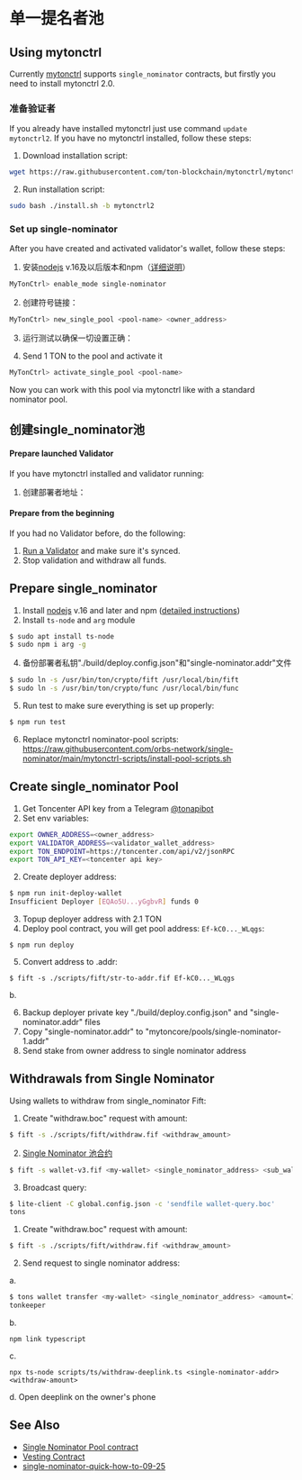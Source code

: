 # 单一提名者池

## Using mytonctrl

Currently [mytonctrl](https://github.com/ton-blockchain/mytonctrl) supports `single_nominator` contracts, but firstly you need to install mytonctrl 2.0.

### 准备验证者

If you already have installed mytonctrl just use command `update mytonctrl2`. If you have no mytonctrl installed, follow these steps:

1. Download installation script:

```bash
wget https://raw.githubusercontent.com/ton-blockchain/mytonctrl/mytonctrl2/scripts/install.sh
```

2. Run installation script:

```bash
sudo bash ./install.sh -b mytonctrl2
```

### Set up single-nominator

After you have created and activated validator's wallet, follow these steps:

1. 安装[nodejs](https://nodejs.org/en) v.16及以后版本和npm（[详细说明](https://github.com/nodesource/distributions#debian-and-ubuntu-based-distributions)）

```bash
MyTonCtrl> enable_mode single-nominator
```

2. 创建符号链接：

```bash
MyTonCtrl> new_single_pool <pool-name> <owner_address>
```

3. 运行测试以确保一切设置正确：

4. Send 1 TON to the pool and activate it

```bash
MyTonCtrl> activate_single_pool <pool-name>
```

Now you can work with this pool via mytonctrl like with a standard nominator pool.

## 创建single_nominator池

#### Prepare launched Validator

  If you have mytonctrl installed and validator running:

1. 创建部署者地址：

#### Prepare from the beginning

  If you had no Validator before, do the following:

1. [Run a Validator](/participate/run-nodes/full-node) and make sure it's synced.
2. Stop validation and withdraw all funds.

## Prepare single_nominator

1. Install [nodejs](https://nodejs.org/en) v.16 and later and npm  ([detailed instructions](https://github.com/nodesource/distributions#debian-and-ubuntu-based-distributions))
2. Install `ts-node` and `arg` module

```bash
$ sudo apt install ts-node
$ sudo npm i arg -g
```

4. 备份部署者私钥"./build/deploy.config.json"和"single-nominator.addr"文件

```bash
$ sudo ln -s /usr/bin/ton/crypto/fift /usr/local/bin/fift
$ sudo ln -s /usr/bin/ton/crypto/func /usr/local/bin/func
```

5. Run test to make sure everything is set up properly:

```bash
$ npm run test
```

6. Replace mytonctrl nominator-pool scripts: https://raw.githubusercontent.com/orbs-network/single-nominator/main/mytonctrl-scripts/install-pool-scripts.sh

## Create single_nominator Pool

1. Get Toncenter API key from a Telegram [@tonapibot](https://t.me/tonapibot)
2. Set env variables:

```bash
export OWNER_ADDRESS=<owner_address>
export VALIDATOR_ADDRESS=<validator_wallet_address>
export TON_ENDPOINT=https://toncenter.com/api/v2/jsonRPC
export TON_API_KEY=<toncenter api key>
```

2. Create deployer address:

```bash
$ npm run init-deploy-wallet
Insufficient Deployer [EQAo5U...yGgbvR] funds 0
```

3. Topup deployer address with 2.1 TON
4. Deploy pool contract, you will get pool address: `Ef-kC0..._WLqgs`:

```
$ npm run deploy
```

5. Convert address to .addr:

```
$ fift -s ./scripts/fift/str-to-addr.fif Ef-kC0..._WLqgs
```

b.

6. Backup deployer private key "./build/deploy.config.json" and "single-nominator.addr" files
7. Copy "single-nominator.addr" to "mytoncore/pools/single-nominator-1.addr"
8. Send stake from owner address to single nominator address

## Withdrawals from Single Nominator

Using wallets to withdraw from single_nominator
Fift:

1. Create "withdraw.boc" request with amount:

```bash
$ fift -s ./scripts/fift/withdraw.fif <withdraw_amount>
```

2. [Single Nominator 池合约](https://github.com/orbs-network/single-nominator)

```bash
$ fift -s wallet-v3.fif <my-wallet> <single_nominator_address> <sub_wallet_id> <seqno> <amount=1> -B withdraw.boc
```

3. Broadcast query:

```bash
$ lite-client -C global.config.json -c 'sendfile wallet-query.boc'
tons
```

1. Create "withdraw.boc" request with amount:

```bash
$ fift -s ./scripts/fift/withdraw.fif <withdraw_amount>
```

2. Send request to single nominator address:

a.

```bash
$ tons wallet transfer <my-wallet> <single_nominator_address> <amount=1> --body withdraw.boc
tonkeeper
```

b.

```
npm link typescript
```

c.

```
npx ts-node scripts/ts/withdraw-deeplink.ts <single-nominator-addr> <withdraw-amount>
```

d. Open deeplink on the owner's phone

## See Also

- [Single Nominator Pool contract](https://github.com/orbs-network/single-nominator)
- [Vesting Contract](/participate/network-maintenance/vesting-contract)
- [single-nominator-quick-how-to-09-25](https://telegra.ph/single-nominator-quick-how-to-09-25)
